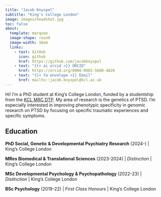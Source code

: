 ```yaml
---
title: "Jacob Knyspel"
subtitle: "King's College London"
image: images/headshot.jpg
toc: false
about: 
  template: marquee
  image-shape: round
  image-width: 16em
  links:
    - text: GitHub
      icon: github
      href: https://github.com/jacobknyspel
    - text: "{{< ai orcid >}} ORCID"
      href: https://orcid.org/0000-0001-5600-4826
    - text: "{{< fa envelope >}} Email"
      href: mailto::jacob.knyspel@kcl.ac.uk
---
```


Hi! I'm a PhD student at King's College London, funded by a studentship from the [KCL MRC DTP](https://kcl-mrcdtp.com/). My area of research is the genetics of PTSD. I'm especially interested in improving phenotypic specificity in genomic research on PTSD by focusing on specific traumatic experiences and specific symptoms.

## Education

**PhD Social, Genetic & Developmental Psychiatry Research** (2024-) \| King's College London

**MRes Biomedical & Translational Sciences** (2023-2024) \| *Distinction* \| King's College London

**MSc Developmental Psychology & Psychopathology** (2022-23) \| *Distinction* \| King's College London

**BSc Psychology** (2019-22) \| *First Class Honours* \| King's College London
